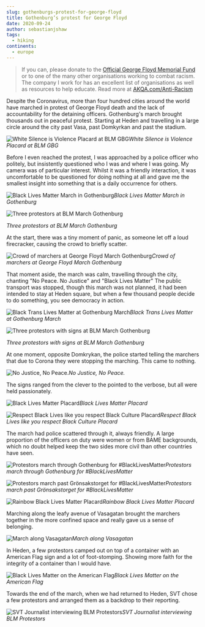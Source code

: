```yaml
---
slug: gothenburgs-protest-for-george-floyd
title: Gothenburg’s protest for George Floyd
date: 2020-09-24
author: sebastianjshaw
tags:
  - hiking
continents:
  - europe
---
```

> If you can, please donate to the [Official George Floyd Memorial Fund](https://www.gofundme.com/f/georgefloyd) or to one of the many other organisations working to combat racism. The company I work for has an excellent list of organisations as well as resources to help educate. Read more at [AKQA.com/Anti-Racism](https://www.akqa.com/anti-racism/)

Despite the Coronavirus, more than four hundred cities around the world have marched in protest of George Floyd death and the lack of accountability for the detaining officers. Gothenburg's march brought thousands out in peaceful protest. Starting at Heden and travelling in a large circle around the city past Vasa, past Domkyrkan and past the stadium.

![White Silence is Violence Placard at BLM GBG](https://static.fabrik.io/10ul/493313d747034c17.jpg?auto=format&lossless=1&w=2880&h=5120&fit=max&s=e44a5112fc96e68ba50f81372dded109)*White Silence is Violence Placard at BLM GBG*

Before I even reached the protest, I was approached by a police officer who politely, but insistently questioned who I was and where I was going. My camera was of particular interest. Whilst it was a friendly interaction, it was uncomfortable to be questioned for doing nothing at all and gave me the smallest insight into something that is a daily occurrence for others.

![Black Lives Matter March in Gothenburg](https://static.fabrik.io/10ul/c538716cfafd59fb.jpg?auto=format&lossless=1&w=2880&h=5120&fit=max&s=f7793d4473b5f80877353917abd220b9)*Black Lives Matter March in Gothenburg*

![Three protestors at BLM March Gothenburg](https://static.fabrik.io/10ul/6ad49c9454f34c89.jpg?auto=format&lossless=1&w=2880&h=5120&fit=max&s=60fd241f5c5768763db7448bcfcc9148)

*Three protestors at BLM March Gothenburg*

At the start, there was a tiny moment of panic, as someone let off a loud firecracker, causing the crowd to briefly scatter.

![Crowd of marchers at George Floyd March Gothenburg](https://static.fabrik.io/10ul/ea9003e531ef11ce.jpg?auto=format&lossless=1&w=2880&h=5120&fit=max&s=57161e116d37ee7082cc7f6261a8c5e7)*Crowd of marchers at George Floyd March Gothenburg*

That moment aside, the march was calm, travelling through the city, chanting "No Peace. No Justice" and "Black Lives Matter" The public transport was stopped, though this march was not planned, it had been intended to stay at Heden square, but when a few thousand people decide to do something, you see democracy in action.

![Black Trans Lives Matter at Gothenburg March](https://static.fabrik.io/10ul/b7c9ec00873dc59c.jpg?auto=format&lossless=1&w=2880&h=5120&fit=max&s=2dcd56789bebec6e7a23b6282cd0936a)*Black Trans Lives Matter at Gothenburg March*

![Three protestors with signs at BLM March Gothenburg](https://static.fabrik.io/10ul/18b5a3c4c5c92ced.jpg?auto=format&lossless=1&w=2880&h=5120&fit=max&s=eb46e7194dee8d1dc6d85dde286775b0)

*Three protestors with signs at BLM March Gothenburg*

At one moment, opposite Domkrykan, the police started telling the marchers that due to Corona they were stopping the marching. This came to nothing.

![No Justice, No Peace.](https://static.fabrik.io/10ul/d760c6dca0efb4f2.jpg?auto=format&lossless=1&w=2880&h=5120&fit=max&s=38da30f0d2b74c3beff02bdabcd8f61f)*No Justice, No Peace.*

The signs ranged from the clever to the pointed to the verbose, but all were held passionately.

![Black Lives Matter Placard](https://static.fabrik.io/10ul/8ec83d7bfa49f832.jpg?auto=format&lossless=1&w=2880&h=5120&fit=max&s=7bd89b89c88f50992fd1be69dbc09894)*Black Lives Matter Placard*

![Respect Black Lives like you respect Black Culture Placard](https://static.fabrik.io/10ul/70f8fd428dcd0c94.jpg?auto=format&lossless=1&w=2880&h=5120&fit=max&s=5357f76cf3de13f30c49bf27bd380b03)*Respect Black Lives like you respect Black Culture Placard*

The march had police scattered through it, always friendly. A large proportion of the officers on duty were women or from BAME backgrounds, which no doubt helped keep the two sides more civil than other countries have seen.

![Protestors march through Gothenburg for #BlackLivesMatter](https://static.fabrik.io/10ul/3b864a9b5a299df4.jpg?auto=format&lossless=1&w=2880&h=5120&fit=max&s=bf1c161c79799508cf2ea50cecde85bb)*Protestors march through Gothenburg for #BlackLivesMatter*

![Protestors march past Grönsakstorget for #BlackLivesMatter](https://static.fabrik.io/10ul/a2ee3f4a3dd01db7.jpg?auto=format&lossless=1&w=2880&h=5120&fit=max&s=e4f09edb2085cae6067bd27c935384be)*Protestors march past Grönsakstorget for #BlackLivesMatter*

![Rainbow Black Lives Matter Placard](https://static.fabrik.io/10ul/9b13c3e2f7b86b7c.jpg?auto=format&lossless=1&w=2880&h=5120&fit=max&s=c96054604f3df56836013183a75b693c)*Rainbow Black Lives Matter Placard*

Marching along the leafy avenue of Vasagatan brought the marchers together in the more confined space and really gave us a sense of belonging.

![March along Vasagatan](https://static.fabrik.io/10ul/761f7bef1be54a2a.jpg?auto=format&lossless=1&w=2880&h=5120&fit=max&s=04e95ed78803b0b10878da91ab694431)*March along Vasagatan*

In Heden, a few protestors camped out on top of a container with an American Flag sign and a lot of foot-stomping. Showing more faith for the integrity of a container than I would have.

![Black Lives Matter on the American Flag](https://static.fabrik.io/10ul/8f1c18d381a7e7e8.jpg?auto=format&lossless=1&w=2880&h=5120&fit=max&s=a7353008f357e2651f92061fde039ffd)*Black Lives Matter on the American Flag*

Towards the end of the march, when we had returned to Heden, SVT chose a few protestors and arranged them as a backdrop to their reporting.

![SVT Journalist interviewing BLM Protestors](https://static.fabrik.io/10ul/880fc36e0e5f28f2.jpg?auto=format&lossless=1&w=2880&h=5120&fit=max&s=d3326c9531aada7ba65c51e0ce99d0a1)*SVT Journalist interviewing BLM Protestors*